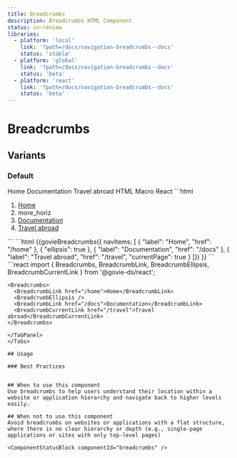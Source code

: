 ```yaml
---
title: Breadcrumbs
description: Breadcrumbs HTML Component
status: in-review
libraries:
  - platform: 'local'
    link: '?path=/docs/navigation-breadcrumbs--docs'
    status: 'stable'
  - platform: 'global'
    link: '?path=/docs/navigation-breadcrumbs--docs'
    status: 'beta'
  - platform: 'react'
    link: '?path=/docs/navigation-breadcrumbs--docs'
    status: 'beta'
---
```


# Breadcrumbs

## Variants

### Default

<ComponentContainer>
  <Breadcrumbs>
    <BreadcrumbLink href="/home">Home</BreadcrumbLink>
    <BreadcrumbEllipsis />
    <BreadcrumbLink href="/docs">Documentation</BreadcrumbLink>
    <BreadcrumbCurrentLink href="/travel">Travel abroad</BreadcrumbCurrentLink>
  </Breadcrumbs>
</ComponentContainer>

<Tabs id="tab1">
  <TabList>
    <TabItem value="tab11" checked>HTML</TabItem>
    <TabItem value="tab12">Macro</TabItem>
    <TabItem value="tab13">React</TabItem>
  </TabList>
  <TabPanel value="tab11">
  ```html
   <nav aria-label="Breadcrumbs" class="gi-breadcrumbs">
      <ol role="list">
        <li role="listitem">
          <a href="/home" class="gi-link gi-link-inherit" aria-label="Home page">Home</a>
        </li>
            <li role="listitem">
              <div aria-hidden="true">
                  <span class="material-symbols-outlined gi-gray-700">more_horiz</span>
              </div>
            </li>
        <li role="listitem">
          <a href="/docs" class="gi-link gi-link-inherit" aria-label="Documentation page">Documentation</a>
        </li>
        <li role="listitem">
          <a href="/travel" class="gi-link gi-link-inherit" aria-label="Travel page" aria-current="page">Travel abroad</a>
        </li>
      </ol>
    </nav>
  ```
  </TabPanel>
  <TabPanel value="tab12">
    ```html
      {{govieBreadcrumbs({
        navItems: [
          { "label": "Home", "href": "/home" },
          { "ellipsis": true },
          { "label": "Documentation", "href": "/docs" },
          { "label": "Travel abroad", "href": "/travel", "currentPage": true }
        ]})
      }}
    ```
    </TabPanel>
  <TabPanel value="tab13">
  ```react
    import { Breadcrumbs, BreadcrumbLink, BreadcrumbEllipsis, BreadcrumbCurrentLink } from '@govie-ds/react';

    <Breadcrumbs>
      <BreadcrumbLink href="/home">Home</BreadcrumbLink>
      <BreadcrumbEllipsis />
      <BreadcrumbLink href="/docs">Documentation</BreadcrumbLink>
      <BreadcrumbCurrentLink href="/travel">Travel abroad</BreadcrumbCurrentLink>
    </Breadcrumbs>

```
</TabPanel>
</Tabs>

## Usage

### Best Practices


## When to use this component
Use breadcrumbs to help users understand their location within a website or application hierarchy and navigate back to higher levels easily.

## When not to use this component
Avoid breadcrumbs on websites or applications with a flat structure, where there is no clear hierarchy or depth (e.g., single-page applications or sites with only top-level pages)

<ComponentStatusBlock componentId="breadcrumbs" />
```
